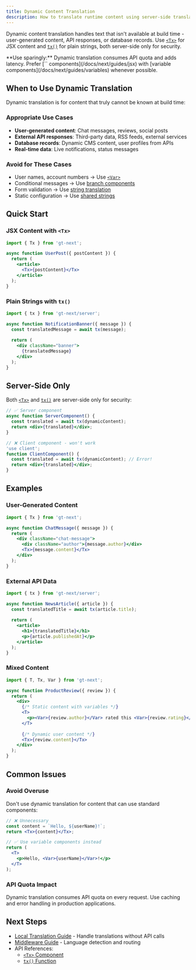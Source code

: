 ```yaml
---
title: Dynamic Content Translation
description: How to translate runtime content using server-side translation APIs
---
```


Dynamic content translation handles text that isn't available at build time - user-generated content, API responses, or database records. Use [`<Tx>`](/docs/next/api/components/tx) for JSX content and [`tx()`](/docs/next/api/strings/tx) for plain strings, both server-side only for security.

<Callout type="warn">
  **Use sparingly:** Dynamic translation consumes API quota and adds latency. Prefer [`<T>` components](/docs/next/guides/jsx) with [variable components](/docs/next/guides/variables) whenever possible.
</Callout>

## When to Use Dynamic Translation

Dynamic translation is for content that truly cannot be known at build time:

### Appropriate Use Cases
- **User-generated content**: Chat messages, reviews, social posts
- **External API responses**: Third-party data, RSS feeds, external services  
- **Database records**: Dynamic CMS content, user profiles from APIs
- **Real-time data**: Live notifications, status messages

### Avoid for These Cases
- User names, account numbers → Use [`<Var>`](/docs/next/api/components/var)
- Conditional messages → Use [branch components](/docs/next/guides/branches)
- Form validation → Use [string translation](/docs/next/guides/strings)
- Static configuration → Use [shared strings](/docs/next/guides/shared-strings)

## Quick Start

### JSX Content with `<Tx>`
```jsx
import { Tx } from 'gt-next';

async function UserPost({ postContent }) {
  return (
    <article>
      <Tx>{postContent}</Tx>
    </article>
  );
}
```

### Plain Strings with `tx()`
```jsx
import { tx } from 'gt-next/server';

async function NotificationBanner({ message }) {
  const translatedMessage = await tx(message);
  
  return (
    <div className="banner">
      {translatedMessage}
    </div>
  );
}
```

## Server-Side Only

Both [`<Tx>`](/docs/next/api/components/tx) and [`tx()`](/docs/next/api/strings/tx) are server-side only for security:

```jsx
// ✅ Server component
async function ServerComponent() {
  const translated = await tx(dynamicContent);
  return <div>{translated}</div>;
}

// ❌ Client component - won't work
'use client';
function ClientComponent() {
  const translated = await tx(dynamicContent); // Error!
  return <div>{translated}</div>;
}
```

## Examples

### User-Generated Content
```jsx
import { Tx } from 'gt-next';

async function ChatMessage({ message }) {
  return (
    <div className="chat-message">
      <div className="author">{message.author}</div>
      <Tx>{message.content}</Tx>
    </div>
  );
}
```

### External API Data
```jsx
import { tx } from 'gt-next/server';

async function NewsArticle({ article }) {
  const translatedTitle = await tx(article.title);
  
  return (
    <article>
      <h1>{translatedTitle}</h1>
      <p>{article.publishedAt}</p>
    </article>
  );
}
```

### Mixed Content
```jsx
import { T, Tx, Var } from 'gt-next';

async function ProductReview({ review }) {
  return (
    <div>
      {/* Static content with variables */}
      <T>
        <p><Var>{review.author}</Var> rated this <Var>{review.rating}</Var> stars</p>
      </T>
      
      {/* Dynamic user content */}
      <Tx>{review.content}</Tx>
    </div>
  );
}
```

## Common Issues

### Avoid Overuse
Don't use dynamic translation for content that can use standard components:

```jsx
// ❌ Unnecessary
const content = `Hello, ${userName}!`;
return <Tx>{content}</Tx>;

// ✅ Use variable components instead
return (
  <T>
    <p>Hello, <Var>{userName}</Var>!</p>
  </T>
);
```

### API Quota Impact
Dynamic translation consumes API quota on every request. Use caching and error handling in production applications.

## Next Steps

- [Local Translation Guide](/docs/next/guides/local-tx) - Handle translations without API calls
- [Middleware Guide](/docs/next/guides/middleware) - Language detection and routing
- API References:
  - [`<Tx>` Component](/docs/next/api/components/tx)
  - [`tx()` Function](/docs/next/api/strings/tx)